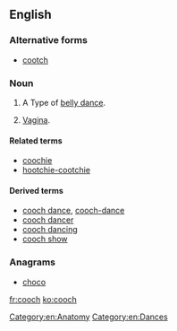 ==English==

===Alternative forms===
* [[cootch]]

===Noun===
{{en-noun|es}}

# {{context|obsolete|lang=en}} A Type of [[belly dance]].
# {{context|colloquial|lang=en}} [[vagina|Vagina]].

====Related terms====
* [[coochie]]
* [[hootchie-cootchie]]

====Derived terms====

* [[cooch dance]], [[cooch-dance]]
* [[cooch dancer]]
* [[cooch dancing]]
* [[cooch show]]

===Anagrams===
* [[choco#English|choco]]

[[Category:en:Anatomy]]
[[Category:en:Dances]]

[[fr:cooch]]
[[ko:cooch]]